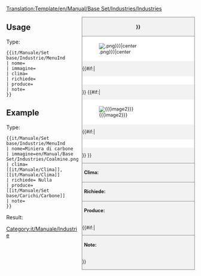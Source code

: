 <noinclude>[[Translation:Template/en/Manual/Base Set/Industries/Industries]]</noinclude><!--
Questo è un template per le industrie. '''DO NOT EDIT THIS PAGE''', edit the specific article instead.
--><!--
--><div style="float:right; width:300px; font-size:90%; border:1px solid gray; background-color:#f2f2f2; margin-left:10px; margin-bottom:10px">
<div style="text-align:center; border-bottom:1px solid gray; padding:5px"><strong>{{{nome|{{PAGENAME}}}}}</strong></div>
<div style="background-color:white; padding:5px">[[File:{{{immagine|{{PAGENAME}}.png}}}|center]]</div>
{{#if:{{{caption|}}}|<div style="text-align:center; background-color:white; padding:5px">{{{caption}}}</div>}}
{{#if:{{{image2|}}}|<div style="background-color:white; padding:5px">[[File:{{{image2}}}|center]]</div>
{{#if:{{{caption2|}}}|<div style="text-align:center; background-color:white; padding:5px">{{{caption2}}}</div>}}
}}<div style="border-top:1px solid gray; padding:5px"><strong>Clima:</strong> {{{clima}}}</div>
<div style="border-top:1px solid gray; padding:5px"><strong>Richiede:</strong> {{{richiede}}}</div>
<div style="border-top:1px solid gray; padding:5px"><strong>Produce:</strong> {{{produce}}}</div>
{{#if:{{{notes|}}}|<div style="border-top:1px solid gray; padding:5px"><strong>Note:</strong> {{{note|Nessuna}}}</div>}}
</div><noinclude>

{{en/-}}
==Usage==
Type:
<pre>{{it/Manuale/Set base/Industrie/MenuInd
| nome=
| immagine=
| clima=
| richiede=
| produce=
| note=
}}</pre>

==Example==
Type:
<pre>{{it/Manuale/Set base/Industrie/MenuInd
| nome=Miniera di carbone
| immagine=en/Manual/Base Set/Industries/Coalmine.png
| clima=[[it/Manuale/Clima]], [[it/Manuale/Clima]]
| richiede= Nulla
| produce= [[it/Manuale/Set base/Carichi/Carbone]]
| note=
}}</pre>
Result:
{{it/Manuale/Set base/Industrie/MenuInd
| nome=Miniera di carbone
| immagine=en/Manual/Base Set/Industries/Coalmine.png
| clima=[[it/Manuale/Clima]], [[it/Manuale/Clima]]
| richiede= Nulla
| produce= [[it/Manuale/Set base/Carichi/Carbone]]
| note=
}}
</noinclude><includeonly>
[[Category:it/Manuale/Industrie]]</includeonly>